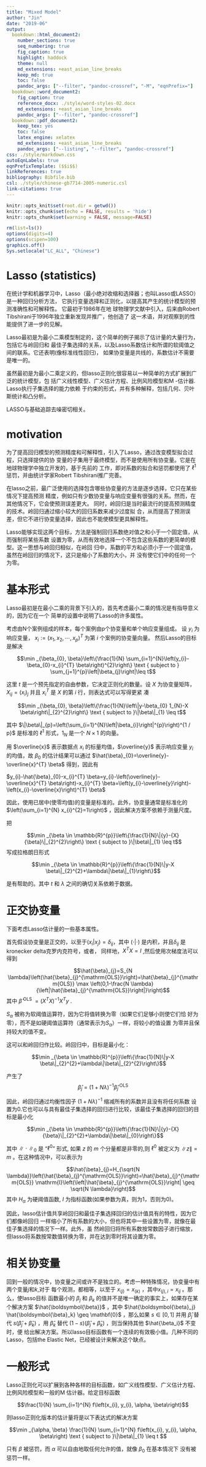 ```yaml
---
title: "Mixed Model"
author: "Jin"
date: "2019-06"
output:
  bookdown::html_document2:
    number_sections: true
    seq_numbering: true
    fig_caption: true
    highlight: haddock
    theme: null
    md_extensions: +east_asian_line_breaks
    keep_md: true
    toc: false
    pandoc_args: ["--filter", "pandoc-crossref", "-M", "eqnPrefix="]
  bookdown::word_document2:
    fig_caption: true
    reference_docx: ./style/word-styles-02.docx
    md_extensions: +east_asian_line_breaks
    pandoc_args: ["--filter", "pandoc-crossref"]
  bookdown::pdf_document2:
    keep_tex: yes
    toc: false
    latex_engine: xelatex
    md_extensions: +east_asian_line_breaks
    pandoc_args: ["--listing", "--filter", "pandoc-crossref"]
css: ./style/markdown.css
autoEqnLabels: true
eqnPrefixTemplate: ($$i$$)
linkReferences: true
bibliography: Bibfile.bib
csl: ./style/chinese-gb7714-2005-numeric.csl
link-citations: true
---
```


```r
knitr::opts_knit$set(root.dir = getwd())
knitr::opts_chunk$set(echo = FALSE, results = 'hide')
knitr::opts_chunk$set(warning = FALSE, message=FALSE)
```

```r
rm(list=ls())
options(digits=4)
options(scipen=100)
graphics.off()
Sys.setlocale("LC_ALL", "Chinese")
```

# Lasso (statistics)

在统计学和机器学习中，Lasso（最小绝对收缩和选择器；也叫Lasso或LASSO）是一种回归分析方法，
它执行变量选择和正则化，以提高其产生的统计模型的预测准确性和可解释性。 它最初于1986年在地
球物理学文献中引入，后来由Robert Tibshirani于1996年独立重新发现并推广，他创造了
这一术语，并对观察到的性能提供了进一步的见解。

Lasso最初是为最小二乘模型制定的，这个简单的例子揭示了估计量的大量行为，包括它与岭回归和
最佳子集选择的关系，以及Lasso系数估计和所谓的软阈值之间的联系。它还表明(像标准线性回归)，
如果协变量是共线的，系数估计不需要是唯一的。

虽然最初是为最小二乘定义的，但lasso正则化很容易以一种简单的方式扩展到广泛的统计模型，包
括广义线性模型、广义估计方程、比例风险模型和M -估计器. Lasso执行子集选择的能力依赖
于约束的形式，并有多种解释，包括几何、贝叶斯统计和凸分析。

LASSO与基础追踪去噪密切相关。

# motivation

为了提高回归模型的预测精度和可解释性，引入了Lasso，通过改变模型拟合过程，只选择提供的协
变量的子集用于最终模型，而不是使用所有协变量。它是在地球物理学中独立开发的，基于先前的
工作，即对系数的拟合和惩罚都使用了 $\ell^{1}$ 惩罚，并由统计学家Robert Tibshirani推广完善。

在lasso之前，最广泛使用的选择包含哪些协变量的方法是逐步选择，它只在某些情况下提高预测
精度，例如只有少数协变量与响应变量有很强的关系。然而，在其他情况下，它会使预测误差更大。
同时，岭回归是当时最流行的提高预测精度的技术。岭回归通过缩小较大的回归系数来减少过度拟
合，从而提高了预测误差，但它不进行协变量选择，因此也不能使模型更具解释性。

Lasso能够实现这两个目标，方法是强制回归系数绝对值之和小于一个固定值，从而强制将某些系数
设置为零，从而有效地选择一个不包含这些系数的更简单的模型。这一思想与岭回归相似，在岭回
归中，系数的平方和必须小于一个固定值，虽然在岭回归的情况下，这只是缩小了系数的大小，并
没有使它们中的任何一个为零。

# 基本形式

Lasso最初是在最小二乘的背景下引入的，首先考虑最小二乘的情况是有指导意义的，因为它在一个
简单的设置中说明了Lasso的许多属性。

考虑由N个案例组成的样本，每个案例由p个协变量和单个响应变量组成。 设 $y_i$ 为响应变量，
$x_i:=(x_1,x_2,\cdots,x_p)^T$ 为第 $i$ 个案例的协变量向量。 然后Lasso的目标是解决

$$\min _{\beta_{0}, \beta}\left\{\frac{1}{N} \sum_{i=1}^{N}\left(y_{i}-\beta_{0}-x_{i}^{T} 
\beta\right)^{2}\right\} \text { subject to } \sum_{j=1}^{p}\left|\beta_{j}\right|\leq t$$

这里 $t$ 是一个预先指定的自由参数，它决定正则化的数量。设 $X$ 为协变量矩阵，
$X_{i j}=\left(x_{i}\right)_{j}$ 并且 $x_{i}^{T}$ 是 $X$ 的第 $i$ 行，则表达式可以写得更紧
凑

$$\min _{\beta_{0}, \beta}\left\{\frac{1}{N}\left\|y-\beta_{0} 1_{N}-X 
\beta\right\|_{2}^{2}\right\} \text { subject to }\|\beta\|_{1} \leq t$$

其中 $\|\beta\|_{p}=\left(\sum_{i=1}^{N}\left|\beta_{i}\right|^{p}\right)^{1 / p}$ 是标准的
$\ell^{1}$ 形式，$1_{N}$ 是一个 $N \times 1$ 的向量。

用 $\overline{x}$ 表示数据点 $x_i$ 的标量均值，$\overline{y}$ 表示响应变量 $y_i$ 的均值，故 
$\beta_0$ 的估计结果可以通过 $\hat{\beta}_{0}=\overline{y}-\overline{x}^{T} \beta$
得到，因此有

$y_{i}-\hat{\beta}_{0}-x_{i}^{T} \beta=y_{i}-\left(\overline{y}-\overline{x}^{T} \beta\right)-x_{i}^{T} \beta=\left(y_{i}-\overline{y}\right)-\left(x_{i}-\overline{x}\right)^{T} \beta$

因此，使用已居中(使零均值)的变量是标准的。此外，协变量通常是标准化的$\left(\sum_{i=1}^{N} x_{i}^{2}=1\right)$ ，因此解决方案不依赖于测量尺度。
 
把

$$\min _{\beta \in \mathbb{R}^{p}}\left\{\frac{1}{N}\|{y}-{X} {\beta}\|_{2}^{2}\right\} \text { subject to }\|\beta\|_{1} \leq t$$
写成拉格朗日形式

$$\min _{\beta \in \mathbb{R}^{p}}\left\{\frac{1}{N}\|y-X 
\beta\|_{2}^{2}+\lambda\|\beta\|_{1}\right\}$$

是有帮助的。其中 $t$ 和 $\lambda$ 之间的确切关系依赖于数据。

# 正交协变量

下面考虑Lasso估计量的一些基本属性。

首先假设协变量是正交的，以至于$\left(x_{i} | x_{j}\right)=\delta_{i j}$，其中
$(\cdot|\cdot)$ 是内积，并且$\delta_{ij}$ 是kronecker delta克罗内克符号，或者，
同样地，$X^TX=I$ ,然后使用次梯度法可以得到

$$\hat{\beta}_{j}=S_{N \lambda}\left(\hat{\beta}_{j}^{\mathrm{OLS}}\right)=\hat{\beta}_{j}^{\mathrm{OLS}} \max \left(0,1-\frac{N \lambda}{\left|\hat{\beta}_{j}^{\mathrm{OLS}}\right|}\right)$$
其中 $\hat{\beta}^{\text { OLS }}=\left(X^{T} X\right)^{-1} X^{T} y$ .

$S_{\alpha}$ 被称为软阈值运算符，因为它将值转换为零（如果它们足够小则使它们恰
好为零），而不是如硬阈值运算符（通常表示为$S_{\alpha}$）一样，将较小的值设置
为零并且保持较大的值不变。

这可以和岭回归作比较。岭回归中，目标是最小化：

$$\min _{\beta \in \mathbb{R}^{p}}\left\{\frac{1}{N}\|y-X \beta\|_{2}^{2}+\lambda\|\beta\|_{2}^{2}\right\}$$

产生了
$$\hat{\beta}_{j}=(1+N \lambda)^{-1} \hat{\beta}_{j}^{\text { OLS }} $$

因此，岭回归通过均衡性因子 $(1+N \lambda)^{-1}$ 缩减所有的系数并且没有将任何系数
设置为0.它也可以与具有最佳子集选择的回归进行比较，该最佳子集选择的回归的目标是最小化

$$\min _{\beta \in \mathbb{R}^{p}}\left\{\frac{1}{N}\|{y}-{X} {\beta}\|_{2}^{2}+\lambda\|\beta\|_{0}\right\}$$
 
其中 $\|\cdot\|_{0}$ 是 “$\ell^{0}$” 形式, 如果 $z$ 的 $m$ 个分量都是非零的,则 $\ell^{0}$ 
被定义为 $\|z\|=m$ 。在这种情况中，可以表示为

$$\hat{\beta}_{j}=H_{\sqrt{N \lambda}}\left(\hat{\beta}_{j}^{\mathrm{OLS}}\right)=\hat{\beta}_{j}^{\mathrm{OLS}} \mathrm{I}\left(\left|\hat{\beta}_{j}^{\mathrm{OLS}}\right| \geq \sqrt{N \lambda}\right)$$
其中 $H_{\alpha}$ 为硬阈值函数, $I$ 为指标函数(如果参数为真，则为1，否则为0)。

因此，lasso估计值共享岭回归和最佳子集选择回归的估计值具有的特性，因为它们都像岭回归
一样缩小了所有系数的大小，但也将其中一些设置为零，就像在最佳子集选择的情况下一样。此外，虽
然岭回归将所有系数按常数因子进行缩放，但lasso将系数按常数值转换为零，并在达到零时将其设置为零。

# 相关协变量

回到一般的情况中，协变量之间或许不是独立的。考虑一种特殊情况，协变量中有两个变量$j$和$k$,对于
每个观测，都相等，以至于 ${x}_{(j)}={x}_{(k)}$ ，其中${x}_{(j), i}={x}_{i j}$ 。那么，使lasso目标
函数最小的 $\beta_j$ 和 $\beta_k$ 的值并不是唯一确定的事实上，如果存在某个解决方案
$\hat{\boldsymbol{\beta}}$ ，其中
$\hat{\boldsymbol{\beta}_j} \hat{\boldsymbol{\beta}_k} \geq \mathbf{0}$ ，那么如果 $s\in[0,1]$ 并用 $\hat{\beta}_{j}$  替代
$s\left(\hat{\beta}_{j}+\hat{\beta}_{k}\right)$ ，用 $\hat{\beta}_{k}$ 替代
$(1-s)\left(\hat{\beta}_{j}+\hat{\beta}_{k}\right)$ ，则当保持其他 $\hat{\beta_i}$ 不变时，便
给出解决方案。所以lasso目标函数有一个连续的有效极小值。几种不同的Lasso，包括the Elastic 
Net，已经被设计来解决这个缺点。

# 一般形式

Lasso正则化可以扩展到各种各样的目标函数，如广义线性模型、广义估计方程、比例风险模型和一般的M
估计器。给定目标函数

$$\frac{1}{N} \sum_{i=1}^{N} f\left(x_{i}, y_{i}, \alpha, \beta\right)$$

则lasso正则化版本的估计量将是以下表达式的解决方案

$$\min _{\alpha, \beta} \frac{1}{N} \sum_{i=1}^{N} f\left(x_{i}, y_{i}, \alpha, \beta\right) 
\text { subject to }\|\beta\|_{1} \leq t $$

只有 $\beta$ 被惩罚，而 $\alpha$ 可以自由地取任何允许的值，就像 $\beta_0$ 在基本情况下
没有被惩罚一样。